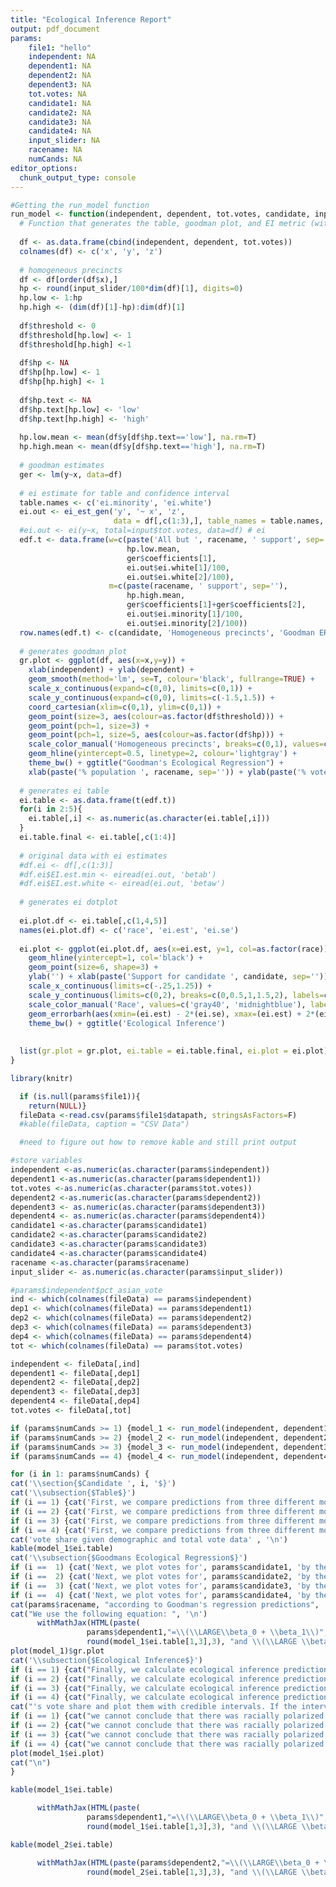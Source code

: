 ```yaml
---
title: "Ecological Inference Report"
output: pdf_document
params:
    file1: "hello"
    independent: NA
    dependent1: NA
    dependent2: NA
    dependent3: NA
    tot.votes: NA
    candidate1: NA
    candidate2: NA
    candidate3: NA
    candidate4: NA
    input_slider: NA
    racename: NA
    numCands: NA
editor_options: 
  chunk_output_type: console
---
```



```r
#Getting the run_model function
run_model <- function(independent, dependent, tot.votes, candidate, input_slider, racename){
  # Function that generates the table, goodman plot, and EI metric (with confidence plot), given variables
  
  df <- as.data.frame(cbind(independent, dependent, tot.votes))
  colnames(df) <- c('x', 'y', 'z')
  
  # homogeneous precincts
  df <- df[order(df$x),]
  hp <- round(input_slider/100*dim(df)[1], digits=0)
  hp.low <- 1:hp
  hp.high <- (dim(df)[1]-hp):dim(df)[1]
  
  df$threshold <- 0
  df$threshold[hp.low] <- 1
  df$threshold[hp.high] <-1
  
  df$hp <- NA
  df$hp[hp.low] <- 1
  df$hp[hp.high] <- 1
  
  df$hp.text <- NA
  df$hp.text[hp.low] <- 'low'
  df$hp.text[hp.high] <- 'high'
  
  hp.low.mean <- mean(df$y[df$hp.text=='low'], na.rm=T)
  hp.high.mean <- mean(df$y[df$hp.text=='high'], na.rm=T)
  
  # goodman estimates
  ger <- lm(y~x, data=df)
  
  # ei estimate for table and confidence interval
  table.names <- c('ei.minority', 'ei.white')
  ei.out <- ei_est_gen('y', '~ x', 'z',
                       data = df[,c(1:3),], table_names = table.names, sample=1000) # eiCompare
  #ei.out <- ei(y~x, total=input$tot.votes, data=df) # ei
  edf.t <- data.frame(w=c(paste('All but ', racename, ' support', sep=''),
                          hp.low.mean,
                          ger$coefficients[1],
                          ei.out$ei.white[1]/100,
                          ei.out$ei.white[2]/100),
                      m=c(paste(racename, ' support', sep=''), 
                          hp.high.mean, 
                          ger$coefficients[1]+ger$coefficients[2], 
                          ei.out$ei.minority[1]/100,
                          ei.out$ei.minority[2]/100))
  row.names(edf.t) <- c(candidate, 'Homogeneous precincts', 'Goodman ER', 'Ecol Inf', 'EI.se')
  
  # generates goodman plot
  gr.plot <- ggplot(df, aes(x=x,y=y)) + 
    xlab(independent) + ylab(dependent) +
    geom_smooth(method='lm', se=T, colour='black', fullrange=TRUE) +
    scale_x_continuous(expand=c(0,0), limits=c(0,1)) +
    scale_y_continuous(expand=c(0,0), limits=c(-1.5,1.5)) +
    coord_cartesian(xlim=c(0,1), ylim=c(0,1)) +
    geom_point(size=3, aes(colour=as.factor(df$threshold))) +
    geom_point(pch=1, size=3) +
    geom_point(pch=1, size=5, aes(colour=as.factor(df$hp))) +
    scale_color_manual('Homogeneous precincts', breaks=c(0,1), values=c('Gray', 'Red'), labels=c('No', paste('Most extreme ', input_slider,'%', sep=''))) +
    geom_hline(yintercept=0.5, linetype=2, colour='lightgray') +
    theme_bw() + ggtitle("Goodman's Ecological Regression") +
    xlab(paste('% population ', racename, sep='')) + ylab(paste('% vote for ', candidate, sep=''))
  
  # generates ei table
  ei.table <- as.data.frame(t(edf.t))
  for(i in 2:5){
    ei.table[,i] <- as.numeric(as.character(ei.table[,i]))
  }
  ei.table.final <- ei.table[,c(1:4)]
  
  # original data with ei estimates
  #df.ei <- df[,c(1:3)]
  #df.ei$EI.est.min <- eiread(ei.out, 'betab')
  #df.ei$EI.est.white <- eiread(ei.out, 'betaw')
  
  # generates ei dotplot
  
  ei.plot.df <- ei.table[,c(1,4,5)]
  names(ei.plot.df) <- c('race', 'ei.est', 'ei.se')
  
  ei.plot <- ggplot(ei.plot.df, aes(x=ei.est, y=1, col=as.factor(race))) +
    geom_hline(yintercept=1, col='black') +
    geom_point(size=6, shape=3) +
    ylab('') + xlab(paste('Support for candidate ', candidate, sep='')) +
    scale_x_continuous(limits=c(-.25,1.25)) +
    scale_y_continuous(limits=c(0,2), breaks=c(0,0.5,1,1.5,2), labels=c('','','','','')) +
    scale_color_manual('Race', values=c('gray40', 'midnightblue'), labels=c(paste('All but ', racename, sep=''), racename)) +
    geom_errorbarh(aes(xmin=(ei.est) - 2*(ei.se), xmax=(ei.est) + 2*(ei.se), height=0.3), size=2, alpha=0.7, height=0.3) +
    theme_bw() + ggtitle('Ecological Inference')
  
  
  list(gr.plot = gr.plot, ei.table = ei.table.final, ei.plot = ei.plot) 
}

```

```r
library(knitr)

  if (is.null(params$file1)){
    return(NULL)}
  fileData <-read.csv(params$file1$datapath, stringsAsFactors=F)
  #kable(fileData, caption = "CSV Data")

  #need to figure out how to remove kable and still print output
```

```r
#store variables
independent <-as.numeric(as.character(params$independent))
dependent1 <-as.numeric(as.character(params$dependent1))
tot.votes <-as.numeric(as.character(params$tot.votes))
dependent2 <-as.numeric(as.character(params$dependent2))
dependent3 <- as.numeric(as.character(params$dependent3))
dependent4 <- as.numeric(as.character(params$dependent4))
candidate1 <-as.character(params$candidate1)
candidate2 <-as.character(params$candidate2)
candidate3 <-as.character(params$candidate3)
candidate4 <-as.character(params$candidate4)
racename <-as.character(params$racename)
input_slider <- as.numeric(as.character(params$input_slider))

#params$independent$pct_asian_vote
ind <- which(colnames(fileData) == params$independent)
dep1 <- which(colnames(fileData) == params$dependent1)
dep2 <- which(colnames(fileData) == params$dependent2)
dep3 <- which(colnames(fileData) == params$dependent3)
dep4 <- which(colnames(fileData) == params$dependent4)
tot <- which(colnames(fileData) == params$tot.votes)

independent <- fileData[,ind]
dependent1 <- fileData[,dep1]
dependent2 <- fileData[,dep2]
dependent3 <- fileData[,dep3]
dependent4 <- fileData[,dep4]
tot.votes <- fileData[,tot]
```

```r
if (params$numCands >= 1) {model_1 <- run_model(independent, dependent1, tot.votes, candidate1, input_slider, racename)}
if (params$numCands >= 2) {model_2 <- run_model(independent, dependent2, tot.votes, candidate2, input_slider, racename)}
if (params$numCands >= 3) {model_3 <- run_model(independent, dependent3, tot.votes, candidate3, input_slider, racename)}
if (params$numCands == 4) {model_4 <- run_model(independent, dependent4, tot.votes, candidate4, input_slider, racename)}

```


``` r
for (i in 1: params$numCands) {
cat('\\section{$Candidate ', i, '$}')
cat('\\subsection{$Table$}')
if (i == 1) {cat('First, we compare predictions from three different models for', params$candidate1, '\n')}
if (i == 2) {cat('First, we compare predictions from three different models for', params$candidate2, '\n')}
if (i == 3) {cat('First, we compare predictions from three different models for', params$candidate3, '\n')}
if (i == 4) {cat('First, we compare predictions from three different models for', params$candidate4, '\n')}
cat('vote share given demographic and total vote data' , '\n')  
kable(model_1$ei.table)
cat('\\subsection{$Goodmans Ecological Regression$}')
if (i ==  1) {cat('Next, we plot votes for', params$candidate1, 'by the proportion of the population', '\n')}
if (i ==  2) {cat('Next, we plot votes for', params$candidate2, 'by the proportion of the population', '\n')}
if (i ==  3) {cat('Next, we plot votes for', params$candidate3, 'by the proportion of the population', '\n')}
if (i ==  4) {cat('Next, we plot votes for', params$candidate4, 'by the proportion of the population', '\n')}
cat(params$racename, "according to Goodman's regression predictions", '\n')
cat("We use the following equation: ", '\n')
      withMathJax(HTML(paste(
                 params$dependent1,"=\\(\\LARGE\\beta_0 + \\beta_1\\)",params$independent, ".", "<br/><br/>Note that \\(\\LARGE\\beta_0 = \\)",
                 round(model_1$ei.table[1,3],3), "and \\(\\LARGE \\beta_1 =\\)", round(model_1$ei.table[2,3]-model_1$ei.table[1,3],3),".", "<br/><br/>")))
plot(model_1)$gr.plot
cat('\\subsection{$Ecological Inference$}')
if (i == 1) {cat("Finally, we calculate ecological inference predictions for", params$candidate1, "\n")}
if (i == 2) {cat("Finally, we calculate ecological inference predictions for", params$candidate2, "\n")}
if (i == 3) {cat("Finally, we calculate ecological inference predictions for", params$candidate3, "\n")}
if (i == 4) {cat("Finally, we calculate ecological inference predictions for", params$candidate4, "\n")}
cat("'s vote share and plot them with credible intervals. If the intervals overlap,", "\n")
if (i == 1) {cat("we cannot conclude that there was racially polarized voting for", params$candidate1, ". \n")}
if (i == 2) {cat("we cannot conclude that there was racially polarized voting for", params$candidate2, ". \n")}
if (i == 3) {cat("we cannot conclude that there was racially polarized voting for", params$candidate3, ". \n")}
if (i == 4) {cat("we cannot conclude that there was racially polarized voting for", params$candidate4, ". \n")}
plot(model_1$ei.plot)
cat("\n")
}
```



```r
kable(model_1$ei.table)
```

```r
      withMathJax(HTML(paste(
                 params$dependent1,"=\\(\\LARGE\\beta_0 + \\beta_1\\)",params$independent, ".", "<br/><br/>Note that \\(\\LARGE\\beta_0 = \\)",
                 round(model_1$ei.table[1,3],3), "and \\(\\LARGE \\beta_1 =\\)", round(model_1$ei.table[2,3]-model_1$ei.table[1,3],3),".", "<br/><br/>")))
```

```r
kable(model_2$ei.table)
```

```r
      withMathJax(HTML(paste(params$dependent2,"=\\(\\LARGE\\beta_0 + \\beta_1\\)",params$independent, ".", "<br/><br/> Note that \\(\\LARGE\\beta_0 = \\)",
                 round(model_2$ei.table[1,3],3), "and \\(\\LARGE \\beta_1 =\\)", round(model_2$ei.table[2,3]-model_2$ei.table[1,3],3),".", "<br/> <br/>")))
```


